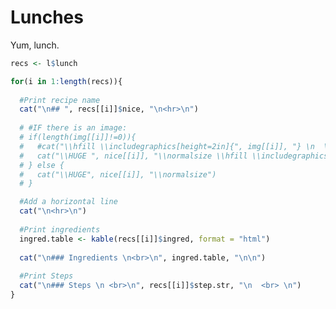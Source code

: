 # Lunches {#lunch}

Yum, lunch.

```r
recs <- l$lunch

for(i in 1:length(recs)){
  
  #Print recipe name
  cat("\n## ", recs[[i]]$nice, "\n<hr>\n")  
  
  # #IF there is an image:
  # if(length(img[[i]]!=0)){
  #   #cat("\\hfill \\includegraphics[height=2in]{", img[[i]], "} \n  \n", sep="")
  #   cat("\\HUGE ", nice[[i]], "\\normalsize \\hfill \\includegraphics[align=c, height=3in]{", img[[i]], "} \n  \n", sep="")
  # } else {
  #   cat("\\HUGE", nice[[i]], "\\normalsize")
  # }

  #Add a horizontal line
  cat("\n<hr>\n")
  
  #Print ingredients
  ingred.table <- kable(recs[[i]]$ingred, format = "html")
    
  cat("\n### Ingredients \n<br>\n", ingred.table, "\n\n")
  
  #Print Steps
  cat("\n### Steps \n <br>\n", recs[[i]]$step.str, "\n  <br> \n")
}

```
